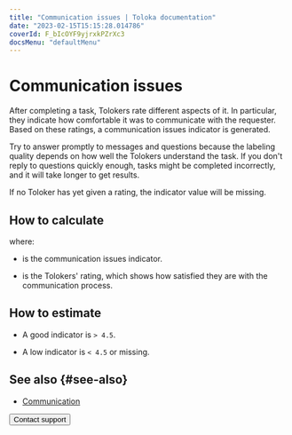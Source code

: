 ```yaml
---
title: "Communication issues | Toloka documentation"
date: "2023-02-15T15:15:28.014786"
coverId: F_bIcOYF9yjrxkPZrXc3
docsMenu: "defaultMenu"
---
```



# Communication issues

After completing a task, Tolokers rate different aspects of it. In particular, they indicate how comfortable it was to communicate with the requester. Based on these ratings, a communication issues indicator is generated.

Try to answer promptly to messages and questions because the labeling quality depends on how well the Tolokers understand the task. If you don't reply to questions quickly enough, tasks might be completed incorrectly, and it will take longer to get results.

<Note mode="note" title="Note">

If no Toloker has yet given a rating, the indicator value will be missing.

</Note>

## How to calculate

<Formula withoutContainer={true} content="$Q_{i} = {CSI}$"/>

where:

- <Formula withoutContainer={true} content="$Q_{i}$"/> is the communication issues indicator.

- <Formula withoutContainer={true} content="$CSI$"/> is the Tolokers' rating, which shows how satisfied they are with the communication process.

## How to estimate

- A good indicator is `> 4.5`.

- A low indicator is `< 4.5` or missing.

## See also {#see-also}

- [Communication](/docs/guide/messaging)

<Button themeColor="light" view="default" size="l" type="link" url="/docs/guide/troubleshooting/support?form-source=guide-efficiency-metrics-communication">Contact support</Button>
